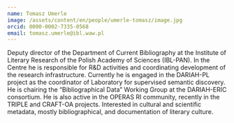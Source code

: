 ```yaml
---
name: Tomasz Umerle
image: /assets/content/en/people/umerle-tomasz/image.jpg
orcid: 0000-0002-7335-0568
email: tomasz.umerle@ibl.waw.pl
---
```

Deputy director of the Department of Current Bibliography at the Institute of Literary Research of the Polish Academy of Sciences (IBL-PAN). In the Centre he is responsible for R&D activities and coordinating development of the research infrastructure. Currently he is engaged in the DARIAH-PL project as the coordinator of Laboratory for supervised semantic discovery. He is chairing the “Bibliographical Data” Working Group at the DARIAH-ERIC consortium. He is also active in the OPERAS RI community, recently in the TRIPLE and CRAFT-OA projects. Interested in cultural and scientific metadata, mostly bibliographical, and documentation of literary culture.
